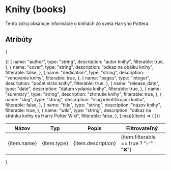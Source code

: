 # Knihy (books)
Tento zdroj obsahuje informácie o knihách zo sveta Harryho Pottera.

## Atribúty
{
<table>
  <thead>
    <tr>
      <th>Názov</th>
      <th>Typ</th>
      <th>Popis</th>
      <th>Filtrovateľný</th>
    </tr>
  </thead>
  <tbody>
    {[
      {
        name: "author",
        type: "string",
        description: "autor knihy",
        filterable: true,
      },
      {
        name: "cover",
        type: "string",
        description: "odkaz na obálku knihy",
        filterable: false,
      },
      {
        name: "dedication",
        type: "string",
        description: "venovanie knihy",
        filterable: true,
      },
      {
        name: "pages",
        type: "integer",
        description: "počet strán knihy",
        filterable: true,
      },
      {
        name: "release_date",
        type: "date",
        description: "dátum vydania knihy",
        filterable: true,
      },
      {
        name: "summary",
        type: "string",
        description: "zhrnutie knihy",
        filterable: true,
      },
      {
        name: "slug",
        type: "string",
        description: "slug identifikujúci knihu",
        filterable: false,
      },
      {
        name: "title",
        type: "string",
        description: "názov knihy",
        filterable: true,
      },
      {
        name: "wiki",
        type: "string",
        description: "odkaz na stránku knihy na Harry Potter Wiki",
        filterable: false,
      },
    ].map((item) => (
      <tr key={item.name}>
        <td>{item.name}</td>
        <td>{item.type}</td>
        <td>{item.description}</td>
        <td>{item.filterable == true ? "✅" : "❌"}</td>
      </tr>
    ))}
  </tbody>
</table>
}
